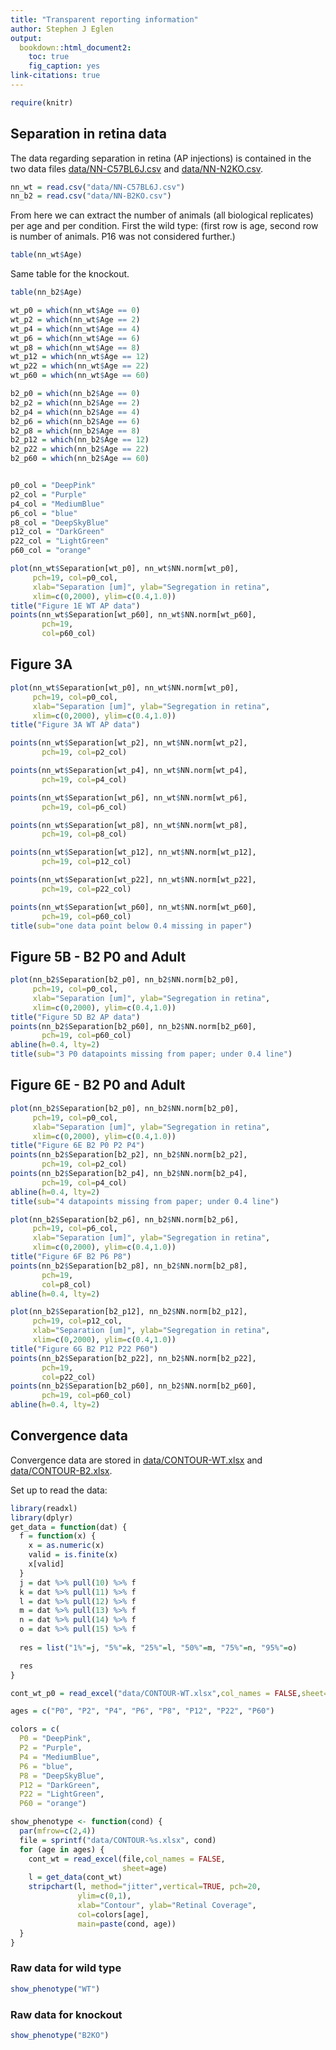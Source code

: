 ```yaml
---
title: "Transparent reporting information"
author: Stephen J Eglen
output: 
  bookdown::html_document2: 
    toc: true
    fig_caption: yes
link-citations: true
---
```



```r
require(knitr)
```

## Separation in retina data

The data regarding separation in retina (AP injections) is contained
in the two data files 
[data/NN-C57BL6J.csv](data/NN-C57BL6J.csv)
and
[data/NN-N2KO.csv](data/NN-N2KO.csv).


```r
nn_wt = read.csv("data/NN-C57BL6J.csv")
nn_b2 = read.csv("data/NN-B2KO.csv")
```

From here we can extract the number of animals (all biological
replicates) per age and per condition.  First the wild type: (first
row is age, second row is number of animals.  P16 was not considered
further.)

```r
table(nn_wt$Age)
```

Same table for the knockout.

```r
table(nn_b2$Age)
```

```r
wt_p0 = which(nn_wt$Age == 0)
wt_p2 = which(nn_wt$Age == 2)
wt_p4 = which(nn_wt$Age == 4)
wt_p6 = which(nn_wt$Age == 6)
wt_p8 = which(nn_wt$Age == 8)
wt_p12 = which(nn_wt$Age == 12)
wt_p22 = which(nn_wt$Age == 22)
wt_p60 = which(nn_wt$Age == 60)

b2_p0 = which(nn_b2$Age == 0)
b2_p2 = which(nn_b2$Age == 2)
b2_p4 = which(nn_b2$Age == 4)
b2_p6 = which(nn_b2$Age == 6)
b2_p8 = which(nn_b2$Age == 8)
b2_p12 = which(nn_b2$Age == 12)
b2_p22 = which(nn_b2$Age == 22)
b2_p60 = which(nn_b2$Age == 60)


p0_col = "DeepPink"
p2_col = "Purple"
p4_col = "MediumBlue"
p6_col = "blue"
p8_col = "DeepSkyBlue"
p12_col = "DarkGreen"
p22_col = "LightGreen"
p60_col = "orange"
```


```r
plot(nn_wt$Separation[wt_p0], nn_wt$NN.norm[wt_p0],
     pch=19, col=p0_col,
     xlab="Separation [um]", ylab="Segregation in retina",
     xlim=c(0,2000), ylim=c(0.4,1.0))
title("Figure 1E WT AP data")
points(nn_wt$Separation[wt_p60], nn_wt$NN.norm[wt_p60],
       pch=19,
       col=p60_col)
```

## Figure 3A

```r
plot(nn_wt$Separation[wt_p0], nn_wt$NN.norm[wt_p0],
     pch=19, col=p0_col,
     xlab="Separation [um]", ylab="Segregation in retina",
     xlim=c(0,2000), ylim=c(0.4,1.0))
title("Figure 3A WT AP data")

points(nn_wt$Separation[wt_p2], nn_wt$NN.norm[wt_p2],
       pch=19, col=p2_col)

points(nn_wt$Separation[wt_p4], nn_wt$NN.norm[wt_p4],
       pch=19, col=p4_col)

points(nn_wt$Separation[wt_p6], nn_wt$NN.norm[wt_p6],
       pch=19, col=p6_col)

points(nn_wt$Separation[wt_p8], nn_wt$NN.norm[wt_p8],
       pch=19, col=p8_col)

points(nn_wt$Separation[wt_p12], nn_wt$NN.norm[wt_p12],
       pch=19, col=p12_col)

points(nn_wt$Separation[wt_p22], nn_wt$NN.norm[wt_p22],
       pch=19, col=p22_col)

points(nn_wt$Separation[wt_p60], nn_wt$NN.norm[wt_p60],
       pch=19, col=p60_col)
title(sub="one data point below 0.4 missing in paper")
```



## Figure 5B - B2 P0 and Adult 

```r
plot(nn_b2$Separation[b2_p0], nn_b2$NN.norm[b2_p0],
     pch=19, col=p0_col,
     xlab="Separation [um]", ylab="Segregation in retina",
     xlim=c(0,2000), ylim=c(0.4,1.0))
title("Figure 5D B2 AP data")
points(nn_b2$Separation[b2_p60], nn_b2$NN.norm[b2_p60],
       pch=19, col=p60_col)
abline(h=0.4, lty=2)
title(sub="3 P0 datapoints missing from paper; under 0.4 line")
```



## Figure 6E - B2 P0 and Adult 

```r
plot(nn_b2$Separation[b2_p0], nn_b2$NN.norm[b2_p0],
     pch=19, col=p0_col,
     xlab="Separation [um]", ylab="Segregation in retina",
     xlim=c(0,2000), ylim=c(0.4,1.0))
title("Figure 6E B2 P0 P2 P4")
points(nn_b2$Separation[b2_p2], nn_b2$NN.norm[b2_p2],
       pch=19, col=p2_col)
points(nn_b2$Separation[b2_p4], nn_b2$NN.norm[b2_p4],
       pch=19, col=p4_col)
abline(h=0.4, lty=2)
title(sub="4 datapoints missing from paper; under 0.4 line")
```


```r
plot(nn_b2$Separation[b2_p6], nn_b2$NN.norm[b2_p6],
     pch=19, col=p6_col,
     xlab="Separation [um]", ylab="Segregation in retina",
     xlim=c(0,2000), ylim=c(0.4,1.0))
title("Figure 6F B2 P6 P8")
points(nn_b2$Separation[b2_p8], nn_b2$NN.norm[b2_p8],
       pch=19,
       col=p8_col)
abline(h=0.4, lty=2)
```

```r
plot(nn_b2$Separation[b2_p12], nn_b2$NN.norm[b2_p12],
     pch=19, col=p12_col,
     xlab="Separation [um]", ylab="Segregation in retina",
     xlim=c(0,2000), ylim=c(0.4,1.0))
title("Figure 6G B2 P12 P22 P60")
points(nn_b2$Separation[b2_p22], nn_b2$NN.norm[b2_p22],
       pch=19,
       col=p22_col)
points(nn_b2$Separation[b2_p60], nn_b2$NN.norm[b2_p60],
       pch=19, col=p60_col)
abline(h=0.4, lty=2)
```

<!-- knit("methods.Rmd") -->

## Convergence data


Convergence data are stored in
[data/CONTOUR-WT.xlsx](data/CONTOUR-WT.xlsx) and
[data/CONTOUR-B2.xlsx](data/CONTOUR-B2.xlsx).


Set up to read the data:
```r
library(readxl)
library(dplyr)
get_data = function(dat) {
  f = function(x) {
    x = as.numeric(x)
    valid = is.finite(x)
    x[valid]
  }
  j = dat %>% pull(10) %>% f
  k = dat %>% pull(11) %>% f
  l = dat %>% pull(12) %>% f
  m = dat %>% pull(13) %>% f
  n = dat %>% pull(14) %>% f
  o = dat %>% pull(15) %>% f
  
  res = list("1%"=j, "5%"=k, "25%"=l, "50%"=m, "75%"=n, "95%"=o)

  res
}

cont_wt_p0 = read_excel("data/CONTOUR-WT.xlsx",col_names = FALSE,sheet="P0")

ages = c("P0", "P2", "P4", "P6", "P8", "P12", "P22", "P60")

colors = c(
  P0 = "DeepPink",
  P2 = "Purple",
  P4 = "MediumBlue",
  P6 = "blue",
  P8 = "DeepSkyBlue",
  P12 = "DarkGreen",
  P22 = "LightGreen",
  P60 = "orange")

show_phenotype <- function(cond) {
  par(mfrow=c(2,4))
  file = sprintf("data/CONTOUR-%s.xlsx", cond)
  for (age in ages) {
    cont_wt = read_excel(file,col_names = FALSE,
                         sheet=age)
    l = get_data(cont_wt)
    stripchart(l, method="jitter",vertical=TRUE, pch=20,
               ylim=c(0,1),
               xlab="Contour", ylab="Retinal Coverage",
               col=colors[age],
               main=paste(cond, age))
  }
}
```

### Raw data for wild type

```r
show_phenotype("WT")
```

### Raw data for knockout

```r
show_phenotype("B2KO")
```

